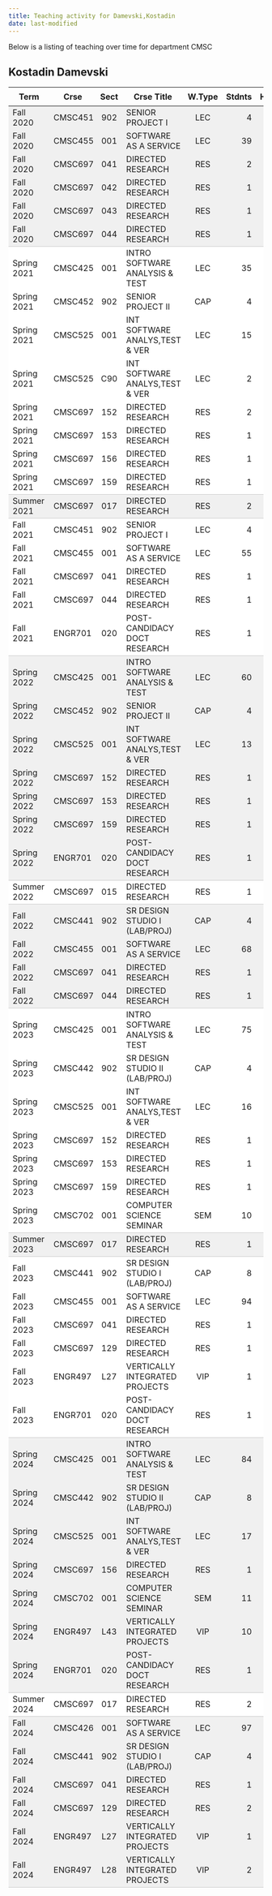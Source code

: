 ```yaml
---
title: Teaching activity for Damevski,Kostadin
date: last-modified
---
```


Below is a listing of teaching over time for department CMSC


## Kostadin Damevski

<style type="text/css">
#T_cf8c8 table {
  width: 100%;
  border-collapse: collapse;
}
#T_cf8c8 th {
  text-align: center;
  padding: 8px;
}
#T_cf8c8 td:nth-child(1) {
  padding-right: 10px;
  text-align: left;
}
#T_cf8c8 td:nth-child(2) {
  padding-right: 5px;
  text-align: left;
}
#T_cf8c8  td:nth-child(4) {
  padding-right: 5px;
  text-align: left;
}
#T_cf8c8 td:nth-child(3) {
  text-align: center;
}
#T_cf8c8  td:nth-child(5) {
  text-align: center;
}
#T_cf8c8 td:nth-child(6) {
  text-align: right;
}
#T_cf8c8  td:nth-child(7) {
  text-align: right;
}
#T_cf8c8_row0_col0, #T_cf8c8_row0_col1, #T_cf8c8_row0_col2, #T_cf8c8_row0_col3, #T_cf8c8_row0_col4, #T_cf8c8_row0_col5, #T_cf8c8_row0_col6, #T_cf8c8_row1_col0, #T_cf8c8_row1_col1, #T_cf8c8_row1_col2, #T_cf8c8_row1_col3, #T_cf8c8_row1_col4, #T_cf8c8_row1_col5, #T_cf8c8_row1_col6, #T_cf8c8_row2_col0, #T_cf8c8_row2_col1, #T_cf8c8_row2_col2, #T_cf8c8_row2_col3, #T_cf8c8_row2_col4, #T_cf8c8_row2_col5, #T_cf8c8_row2_col6, #T_cf8c8_row3_col0, #T_cf8c8_row3_col1, #T_cf8c8_row3_col2, #T_cf8c8_row3_col3, #T_cf8c8_row3_col4, #T_cf8c8_row3_col5, #T_cf8c8_row3_col6, #T_cf8c8_row4_col0, #T_cf8c8_row4_col1, #T_cf8c8_row4_col2, #T_cf8c8_row4_col3, #T_cf8c8_row4_col4, #T_cf8c8_row4_col5, #T_cf8c8_row4_col6, #T_cf8c8_row20_col0, #T_cf8c8_row20_col1, #T_cf8c8_row20_col2, #T_cf8c8_row20_col3, #T_cf8c8_row20_col4, #T_cf8c8_row20_col5, #T_cf8c8_row20_col6, #T_cf8c8_row21_col0, #T_cf8c8_row21_col1, #T_cf8c8_row21_col2, #T_cf8c8_row21_col3, #T_cf8c8_row21_col4, #T_cf8c8_row21_col5, #T_cf8c8_row21_col6, #T_cf8c8_row22_col0, #T_cf8c8_row22_col1, #T_cf8c8_row22_col2, #T_cf8c8_row22_col3, #T_cf8c8_row22_col4, #T_cf8c8_row22_col5, #T_cf8c8_row22_col6, #T_cf8c8_row23_col0, #T_cf8c8_row23_col1, #T_cf8c8_row23_col2, #T_cf8c8_row23_col3, #T_cf8c8_row23_col4, #T_cf8c8_row23_col5, #T_cf8c8_row23_col6, #T_cf8c8_row24_col0, #T_cf8c8_row24_col1, #T_cf8c8_row24_col2, #T_cf8c8_row24_col3, #T_cf8c8_row24_col4, #T_cf8c8_row24_col5, #T_cf8c8_row24_col6, #T_cf8c8_row25_col0, #T_cf8c8_row25_col1, #T_cf8c8_row25_col2, #T_cf8c8_row25_col3, #T_cf8c8_row25_col4, #T_cf8c8_row25_col5, #T_cf8c8_row25_col6, #T_cf8c8_row28_col0, #T_cf8c8_row28_col1, #T_cf8c8_row28_col2, #T_cf8c8_row28_col3, #T_cf8c8_row28_col4, #T_cf8c8_row28_col5, #T_cf8c8_row28_col6, #T_cf8c8_row29_col0, #T_cf8c8_row29_col1, #T_cf8c8_row29_col2, #T_cf8c8_row29_col3, #T_cf8c8_row29_col4, #T_cf8c8_row29_col5, #T_cf8c8_row29_col6, #T_cf8c8_row30_col0, #T_cf8c8_row30_col1, #T_cf8c8_row30_col2, #T_cf8c8_row30_col3, #T_cf8c8_row30_col4, #T_cf8c8_row30_col5, #T_cf8c8_row30_col6, #T_cf8c8_row46_col0, #T_cf8c8_row46_col1, #T_cf8c8_row46_col2, #T_cf8c8_row46_col3, #T_cf8c8_row46_col4, #T_cf8c8_row46_col5, #T_cf8c8_row46_col6, #T_cf8c8_row47_col0, #T_cf8c8_row47_col1, #T_cf8c8_row47_col2, #T_cf8c8_row47_col3, #T_cf8c8_row47_col4, #T_cf8c8_row47_col5, #T_cf8c8_row47_col6, #T_cf8c8_row48_col0, #T_cf8c8_row48_col1, #T_cf8c8_row48_col2, #T_cf8c8_row48_col3, #T_cf8c8_row48_col4, #T_cf8c8_row48_col5, #T_cf8c8_row48_col6, #T_cf8c8_row49_col0, #T_cf8c8_row49_col1, #T_cf8c8_row49_col2, #T_cf8c8_row49_col3, #T_cf8c8_row49_col4, #T_cf8c8_row49_col5, #T_cf8c8_row49_col6, #T_cf8c8_row50_col0, #T_cf8c8_row50_col1, #T_cf8c8_row50_col2, #T_cf8c8_row50_col3, #T_cf8c8_row50_col4, #T_cf8c8_row50_col5, #T_cf8c8_row50_col6, #T_cf8c8_row51_col0, #T_cf8c8_row51_col1, #T_cf8c8_row51_col2, #T_cf8c8_row51_col3, #T_cf8c8_row51_col4, #T_cf8c8_row51_col5, #T_cf8c8_row51_col6, #T_cf8c8_row54_col0, #T_cf8c8_row54_col1, #T_cf8c8_row54_col2, #T_cf8c8_row54_col3, #T_cf8c8_row54_col4, #T_cf8c8_row54_col5, #T_cf8c8_row54_col6, #T_cf8c8_row55_col0, #T_cf8c8_row55_col1, #T_cf8c8_row55_col2, #T_cf8c8_row55_col3, #T_cf8c8_row55_col4, #T_cf8c8_row55_col5, #T_cf8c8_row55_col6, #T_cf8c8_row56_col0, #T_cf8c8_row56_col1, #T_cf8c8_row56_col2, #T_cf8c8_row56_col3, #T_cf8c8_row56_col4, #T_cf8c8_row56_col5, #T_cf8c8_row56_col6, #T_cf8c8_row57_col0, #T_cf8c8_row57_col1, #T_cf8c8_row57_col2, #T_cf8c8_row57_col3, #T_cf8c8_row57_col4, #T_cf8c8_row57_col5, #T_cf8c8_row57_col6, #T_cf8c8_row58_col0, #T_cf8c8_row58_col1, #T_cf8c8_row58_col2, #T_cf8c8_row58_col3, #T_cf8c8_row58_col4, #T_cf8c8_row58_col5, #T_cf8c8_row58_col6 {
  background-color: #f0f0f0;
  border-bottom: none;
}
#T_cf8c8_row5_col0, #T_cf8c8_row5_col1, #T_cf8c8_row5_col2, #T_cf8c8_row5_col3, #T_cf8c8_row5_col4, #T_cf8c8_row5_col5, #T_cf8c8_row5_col6, #T_cf8c8_row14_col0, #T_cf8c8_row14_col1, #T_cf8c8_row14_col2, #T_cf8c8_row14_col3, #T_cf8c8_row14_col4, #T_cf8c8_row14_col5, #T_cf8c8_row14_col6, #T_cf8c8_row26_col0, #T_cf8c8_row26_col1, #T_cf8c8_row26_col2, #T_cf8c8_row26_col3, #T_cf8c8_row26_col4, #T_cf8c8_row26_col5, #T_cf8c8_row26_col6, #T_cf8c8_row31_col0, #T_cf8c8_row31_col1, #T_cf8c8_row31_col2, #T_cf8c8_row31_col3, #T_cf8c8_row31_col4, #T_cf8c8_row31_col5, #T_cf8c8_row31_col6, #T_cf8c8_row39_col0, #T_cf8c8_row39_col1, #T_cf8c8_row39_col2, #T_cf8c8_row39_col3, #T_cf8c8_row39_col4, #T_cf8c8_row39_col5, #T_cf8c8_row39_col6, #T_cf8c8_row52_col0, #T_cf8c8_row52_col1, #T_cf8c8_row52_col2, #T_cf8c8_row52_col3, #T_cf8c8_row52_col4, #T_cf8c8_row52_col5, #T_cf8c8_row52_col6, #T_cf8c8_row59_col0, #T_cf8c8_row59_col1, #T_cf8c8_row59_col2, #T_cf8c8_row59_col3, #T_cf8c8_row59_col4, #T_cf8c8_row59_col5, #T_cf8c8_row59_col6 {
  background-color: #f0f0f0;
  border-bottom: 1px solid #ccc;
}
#T_cf8c8_row6_col0, #T_cf8c8_row6_col1, #T_cf8c8_row6_col2, #T_cf8c8_row6_col3, #T_cf8c8_row6_col4, #T_cf8c8_row6_col5, #T_cf8c8_row6_col6, #T_cf8c8_row7_col0, #T_cf8c8_row7_col1, #T_cf8c8_row7_col2, #T_cf8c8_row7_col3, #T_cf8c8_row7_col4, #T_cf8c8_row7_col5, #T_cf8c8_row7_col6, #T_cf8c8_row8_col0, #T_cf8c8_row8_col1, #T_cf8c8_row8_col2, #T_cf8c8_row8_col3, #T_cf8c8_row8_col4, #T_cf8c8_row8_col5, #T_cf8c8_row8_col6, #T_cf8c8_row9_col0, #T_cf8c8_row9_col1, #T_cf8c8_row9_col2, #T_cf8c8_row9_col3, #T_cf8c8_row9_col4, #T_cf8c8_row9_col5, #T_cf8c8_row9_col6, #T_cf8c8_row10_col0, #T_cf8c8_row10_col1, #T_cf8c8_row10_col2, #T_cf8c8_row10_col3, #T_cf8c8_row10_col4, #T_cf8c8_row10_col5, #T_cf8c8_row10_col6, #T_cf8c8_row11_col0, #T_cf8c8_row11_col1, #T_cf8c8_row11_col2, #T_cf8c8_row11_col3, #T_cf8c8_row11_col4, #T_cf8c8_row11_col5, #T_cf8c8_row11_col6, #T_cf8c8_row12_col0, #T_cf8c8_row12_col1, #T_cf8c8_row12_col2, #T_cf8c8_row12_col3, #T_cf8c8_row12_col4, #T_cf8c8_row12_col5, #T_cf8c8_row12_col6, #T_cf8c8_row15_col0, #T_cf8c8_row15_col1, #T_cf8c8_row15_col2, #T_cf8c8_row15_col3, #T_cf8c8_row15_col4, #T_cf8c8_row15_col5, #T_cf8c8_row15_col6, #T_cf8c8_row16_col0, #T_cf8c8_row16_col1, #T_cf8c8_row16_col2, #T_cf8c8_row16_col3, #T_cf8c8_row16_col4, #T_cf8c8_row16_col5, #T_cf8c8_row16_col6, #T_cf8c8_row17_col0, #T_cf8c8_row17_col1, #T_cf8c8_row17_col2, #T_cf8c8_row17_col3, #T_cf8c8_row17_col4, #T_cf8c8_row17_col5, #T_cf8c8_row17_col6, #T_cf8c8_row18_col0, #T_cf8c8_row18_col1, #T_cf8c8_row18_col2, #T_cf8c8_row18_col3, #T_cf8c8_row18_col4, #T_cf8c8_row18_col5, #T_cf8c8_row18_col6, #T_cf8c8_row32_col0, #T_cf8c8_row32_col1, #T_cf8c8_row32_col2, #T_cf8c8_row32_col3, #T_cf8c8_row32_col4, #T_cf8c8_row32_col5, #T_cf8c8_row32_col6, #T_cf8c8_row33_col0, #T_cf8c8_row33_col1, #T_cf8c8_row33_col2, #T_cf8c8_row33_col3, #T_cf8c8_row33_col4, #T_cf8c8_row33_col5, #T_cf8c8_row33_col6, #T_cf8c8_row34_col0, #T_cf8c8_row34_col1, #T_cf8c8_row34_col2, #T_cf8c8_row34_col3, #T_cf8c8_row34_col4, #T_cf8c8_row34_col5, #T_cf8c8_row34_col6, #T_cf8c8_row35_col0, #T_cf8c8_row35_col1, #T_cf8c8_row35_col2, #T_cf8c8_row35_col3, #T_cf8c8_row35_col4, #T_cf8c8_row35_col5, #T_cf8c8_row35_col6, #T_cf8c8_row36_col0, #T_cf8c8_row36_col1, #T_cf8c8_row36_col2, #T_cf8c8_row36_col3, #T_cf8c8_row36_col4, #T_cf8c8_row36_col5, #T_cf8c8_row36_col6, #T_cf8c8_row37_col0, #T_cf8c8_row37_col1, #T_cf8c8_row37_col2, #T_cf8c8_row37_col3, #T_cf8c8_row37_col4, #T_cf8c8_row37_col5, #T_cf8c8_row37_col6, #T_cf8c8_row40_col0, #T_cf8c8_row40_col1, #T_cf8c8_row40_col2, #T_cf8c8_row40_col3, #T_cf8c8_row40_col4, #T_cf8c8_row40_col5, #T_cf8c8_row40_col6, #T_cf8c8_row41_col0, #T_cf8c8_row41_col1, #T_cf8c8_row41_col2, #T_cf8c8_row41_col3, #T_cf8c8_row41_col4, #T_cf8c8_row41_col5, #T_cf8c8_row41_col6, #T_cf8c8_row42_col0, #T_cf8c8_row42_col1, #T_cf8c8_row42_col2, #T_cf8c8_row42_col3, #T_cf8c8_row42_col4, #T_cf8c8_row42_col5, #T_cf8c8_row42_col6, #T_cf8c8_row43_col0, #T_cf8c8_row43_col1, #T_cf8c8_row43_col2, #T_cf8c8_row43_col3, #T_cf8c8_row43_col4, #T_cf8c8_row43_col5, #T_cf8c8_row43_col6, #T_cf8c8_row44_col0, #T_cf8c8_row44_col1, #T_cf8c8_row44_col2, #T_cf8c8_row44_col3, #T_cf8c8_row44_col4, #T_cf8c8_row44_col5, #T_cf8c8_row44_col6 {
  background-color: #ffffff;
  border-bottom: none;
}
#T_cf8c8_row13_col0, #T_cf8c8_row13_col1, #T_cf8c8_row13_col2, #T_cf8c8_row13_col3, #T_cf8c8_row13_col4, #T_cf8c8_row13_col5, #T_cf8c8_row13_col6, #T_cf8c8_row19_col0, #T_cf8c8_row19_col1, #T_cf8c8_row19_col2, #T_cf8c8_row19_col3, #T_cf8c8_row19_col4, #T_cf8c8_row19_col5, #T_cf8c8_row19_col6, #T_cf8c8_row27_col0, #T_cf8c8_row27_col1, #T_cf8c8_row27_col2, #T_cf8c8_row27_col3, #T_cf8c8_row27_col4, #T_cf8c8_row27_col5, #T_cf8c8_row27_col6, #T_cf8c8_row38_col0, #T_cf8c8_row38_col1, #T_cf8c8_row38_col2, #T_cf8c8_row38_col3, #T_cf8c8_row38_col4, #T_cf8c8_row38_col5, #T_cf8c8_row38_col6, #T_cf8c8_row45_col0, #T_cf8c8_row45_col1, #T_cf8c8_row45_col2, #T_cf8c8_row45_col3, #T_cf8c8_row45_col4, #T_cf8c8_row45_col5, #T_cf8c8_row45_col6, #T_cf8c8_row53_col0, #T_cf8c8_row53_col1, #T_cf8c8_row53_col2, #T_cf8c8_row53_col3, #T_cf8c8_row53_col4, #T_cf8c8_row53_col5, #T_cf8c8_row53_col6 {
  background-color: #ffffff;
  border-bottom: 1px solid #ccc;
}
</style>
<table id="T_cf8c8">
  <thead>
    <tr>
      <th id="T_cf8c8_level0_col0" class="col_heading level0 col0" >Term</th>
      <th id="T_cf8c8_level0_col1" class="col_heading level0 col1" >Crse</th>
      <th id="T_cf8c8_level0_col2" class="col_heading level0 col2" >Sect</th>
      <th id="T_cf8c8_level0_col3" class="col_heading level0 col3" >Crse Title</th>
      <th id="T_cf8c8_level0_col4" class="col_heading level0 col4" >W.Type</th>
      <th id="T_cf8c8_level0_col5" class="col_heading level0 col5" >Stdnts</th>
      <th id="T_cf8c8_level0_col6" class="col_heading level0 col6" >Hours</th>
    </tr>
  </thead>
  <tbody>
    <tr>
      <td id="T_cf8c8_row0_col0" class="data row0 col0" >Fall 2020</td>
      <td id="T_cf8c8_row0_col1" class="data row0 col1" >CMSC451</td>
      <td id="T_cf8c8_row0_col2" class="data row0 col2" >902</td>
      <td id="T_cf8c8_row0_col3" class="data row0 col3" >SENIOR PROJECT I</td>
      <td id="T_cf8c8_row0_col4" class="data row0 col4" >LEC</td>
      <td id="T_cf8c8_row0_col5" class="data row0 col5" >4</td>
      <td id="T_cf8c8_row0_col6" class="data row0 col6" >12</td>
    </tr>
    <tr>
      <td id="T_cf8c8_row1_col0" class="data row1 col0" >Fall 2020</td>
      <td id="T_cf8c8_row1_col1" class="data row1 col1" >CMSC455</td>
      <td id="T_cf8c8_row1_col2" class="data row1 col2" >001</td>
      <td id="T_cf8c8_row1_col3" class="data row1 col3" >SOFTWARE AS A SERVICE</td>
      <td id="T_cf8c8_row1_col4" class="data row1 col4" >LEC</td>
      <td id="T_cf8c8_row1_col5" class="data row1 col5" >39</td>
      <td id="T_cf8c8_row1_col6" class="data row1 col6" >117</td>
    </tr>
    <tr>
      <td id="T_cf8c8_row2_col0" class="data row2 col0" >Fall 2020</td>
      <td id="T_cf8c8_row2_col1" class="data row2 col1" >CMSC697</td>
      <td id="T_cf8c8_row2_col2" class="data row2 col2" >041</td>
      <td id="T_cf8c8_row2_col3" class="data row2 col3" >DIRECTED RESEARCH</td>
      <td id="T_cf8c8_row2_col4" class="data row2 col4" >RES</td>
      <td id="T_cf8c8_row2_col5" class="data row2 col5" >2</td>
      <td id="T_cf8c8_row2_col6" class="data row2 col6" >4</td>
    </tr>
    <tr>
      <td id="T_cf8c8_row3_col0" class="data row3 col0" >Fall 2020</td>
      <td id="T_cf8c8_row3_col1" class="data row3 col1" >CMSC697</td>
      <td id="T_cf8c8_row3_col2" class="data row3 col2" >042</td>
      <td id="T_cf8c8_row3_col3" class="data row3 col3" >DIRECTED RESEARCH</td>
      <td id="T_cf8c8_row3_col4" class="data row3 col4" >RES</td>
      <td id="T_cf8c8_row3_col5" class="data row3 col5" >1</td>
      <td id="T_cf8c8_row3_col6" class="data row3 col6" >3</td>
    </tr>
    <tr>
      <td id="T_cf8c8_row4_col0" class="data row4 col0" >Fall 2020</td>
      <td id="T_cf8c8_row4_col1" class="data row4 col1" >CMSC697</td>
      <td id="T_cf8c8_row4_col2" class="data row4 col2" >043</td>
      <td id="T_cf8c8_row4_col3" class="data row4 col3" >DIRECTED RESEARCH</td>
      <td id="T_cf8c8_row4_col4" class="data row4 col4" >RES</td>
      <td id="T_cf8c8_row4_col5" class="data row4 col5" >1</td>
      <td id="T_cf8c8_row4_col6" class="data row4 col6" >6</td>
    </tr>
    <tr>
      <td id="T_cf8c8_row5_col0" class="data row5 col0" >Fall 2020</td>
      <td id="T_cf8c8_row5_col1" class="data row5 col1" >CMSC697</td>
      <td id="T_cf8c8_row5_col2" class="data row5 col2" >044</td>
      <td id="T_cf8c8_row5_col3" class="data row5 col3" >DIRECTED RESEARCH</td>
      <td id="T_cf8c8_row5_col4" class="data row5 col4" >RES</td>
      <td id="T_cf8c8_row5_col5" class="data row5 col5" >1</td>
      <td id="T_cf8c8_row5_col6" class="data row5 col6" >9</td>
    </tr>
    <tr>
      <td id="T_cf8c8_row6_col0" class="data row6 col0" >Spring 2021</td>
      <td id="T_cf8c8_row6_col1" class="data row6 col1" >CMSC425</td>
      <td id="T_cf8c8_row6_col2" class="data row6 col2" >001</td>
      <td id="T_cf8c8_row6_col3" class="data row6 col3" >INTRO SOFTWARE ANALYSIS & TEST</td>
      <td id="T_cf8c8_row6_col4" class="data row6 col4" >LEC</td>
      <td id="T_cf8c8_row6_col5" class="data row6 col5" >35</td>
      <td id="T_cf8c8_row6_col6" class="data row6 col6" >105</td>
    </tr>
    <tr>
      <td id="T_cf8c8_row7_col0" class="data row7 col0" >Spring 2021</td>
      <td id="T_cf8c8_row7_col1" class="data row7 col1" >CMSC452</td>
      <td id="T_cf8c8_row7_col2" class="data row7 col2" >902</td>
      <td id="T_cf8c8_row7_col3" class="data row7 col3" >SENIOR PROJECT II</td>
      <td id="T_cf8c8_row7_col4" class="data row7 col4" >CAP</td>
      <td id="T_cf8c8_row7_col5" class="data row7 col5" >4</td>
      <td id="T_cf8c8_row7_col6" class="data row7 col6" >12</td>
    </tr>
    <tr>
      <td id="T_cf8c8_row8_col0" class="data row8 col0" >Spring 2021</td>
      <td id="T_cf8c8_row8_col1" class="data row8 col1" >CMSC525</td>
      <td id="T_cf8c8_row8_col2" class="data row8 col2" >001</td>
      <td id="T_cf8c8_row8_col3" class="data row8 col3" >INT SOFTWARE ANALYS,TEST & VER</td>
      <td id="T_cf8c8_row8_col4" class="data row8 col4" >LEC</td>
      <td id="T_cf8c8_row8_col5" class="data row8 col5" >15</td>
      <td id="T_cf8c8_row8_col6" class="data row8 col6" >45</td>
    </tr>
    <tr>
      <td id="T_cf8c8_row9_col0" class="data row9 col0" >Spring 2021</td>
      <td id="T_cf8c8_row9_col1" class="data row9 col1" >CMSC525</td>
      <td id="T_cf8c8_row9_col2" class="data row9 col2" >C90</td>
      <td id="T_cf8c8_row9_col3" class="data row9 col3" >INT SOFTWARE ANALYS,TEST & VER</td>
      <td id="T_cf8c8_row9_col4" class="data row9 col4" >LEC</td>
      <td id="T_cf8c8_row9_col5" class="data row9 col5" >2</td>
      <td id="T_cf8c8_row9_col6" class="data row9 col6" >6</td>
    </tr>
    <tr>
      <td id="T_cf8c8_row10_col0" class="data row10 col0" >Spring 2021</td>
      <td id="T_cf8c8_row10_col1" class="data row10 col1" >CMSC697</td>
      <td id="T_cf8c8_row10_col2" class="data row10 col2" >152</td>
      <td id="T_cf8c8_row10_col3" class="data row10 col3" >DIRECTED RESEARCH</td>
      <td id="T_cf8c8_row10_col4" class="data row10 col4" >RES</td>
      <td id="T_cf8c8_row10_col5" class="data row10 col5" >2</td>
      <td id="T_cf8c8_row10_col6" class="data row10 col6" >4</td>
    </tr>
    <tr>
      <td id="T_cf8c8_row11_col0" class="data row11 col0" >Spring 2021</td>
      <td id="T_cf8c8_row11_col1" class="data row11 col1" >CMSC697</td>
      <td id="T_cf8c8_row11_col2" class="data row11 col2" >153</td>
      <td id="T_cf8c8_row11_col3" class="data row11 col3" >DIRECTED RESEARCH</td>
      <td id="T_cf8c8_row11_col4" class="data row11 col4" >RES</td>
      <td id="T_cf8c8_row11_col5" class="data row11 col5" >1</td>
      <td id="T_cf8c8_row11_col6" class="data row11 col6" >3</td>
    </tr>
    <tr>
      <td id="T_cf8c8_row12_col0" class="data row12 col0" >Spring 2021</td>
      <td id="T_cf8c8_row12_col1" class="data row12 col1" >CMSC697</td>
      <td id="T_cf8c8_row12_col2" class="data row12 col2" >156</td>
      <td id="T_cf8c8_row12_col3" class="data row12 col3" >DIRECTED RESEARCH</td>
      <td id="T_cf8c8_row12_col4" class="data row12 col4" >RES</td>
      <td id="T_cf8c8_row12_col5" class="data row12 col5" >1</td>
      <td id="T_cf8c8_row12_col6" class="data row12 col6" >6</td>
    </tr>
    <tr>
      <td id="T_cf8c8_row13_col0" class="data row13 col0" >Spring 2021</td>
      <td id="T_cf8c8_row13_col1" class="data row13 col1" >CMSC697</td>
      <td id="T_cf8c8_row13_col2" class="data row13 col2" >159</td>
      <td id="T_cf8c8_row13_col3" class="data row13 col3" >DIRECTED RESEARCH</td>
      <td id="T_cf8c8_row13_col4" class="data row13 col4" >RES</td>
      <td id="T_cf8c8_row13_col5" class="data row13 col5" >1</td>
      <td id="T_cf8c8_row13_col6" class="data row13 col6" >9</td>
    </tr>
    <tr>
      <td id="T_cf8c8_row14_col0" class="data row14 col0" >Summer 2021</td>
      <td id="T_cf8c8_row14_col1" class="data row14 col1" >CMSC697</td>
      <td id="T_cf8c8_row14_col2" class="data row14 col2" >017</td>
      <td id="T_cf8c8_row14_col3" class="data row14 col3" >DIRECTED RESEARCH</td>
      <td id="T_cf8c8_row14_col4" class="data row14 col4" >RES</td>
      <td id="T_cf8c8_row14_col5" class="data row14 col5" >2</td>
      <td id="T_cf8c8_row14_col6" class="data row14 col6" >6</td>
    </tr>
    <tr>
      <td id="T_cf8c8_row15_col0" class="data row15 col0" >Fall 2021</td>
      <td id="T_cf8c8_row15_col1" class="data row15 col1" >CMSC451</td>
      <td id="T_cf8c8_row15_col2" class="data row15 col2" >902</td>
      <td id="T_cf8c8_row15_col3" class="data row15 col3" >SENIOR PROJECT I</td>
      <td id="T_cf8c8_row15_col4" class="data row15 col4" >LEC</td>
      <td id="T_cf8c8_row15_col5" class="data row15 col5" >4</td>
      <td id="T_cf8c8_row15_col6" class="data row15 col6" >12</td>
    </tr>
    <tr>
      <td id="T_cf8c8_row16_col0" class="data row16 col0" >Fall 2021</td>
      <td id="T_cf8c8_row16_col1" class="data row16 col1" >CMSC455</td>
      <td id="T_cf8c8_row16_col2" class="data row16 col2" >001</td>
      <td id="T_cf8c8_row16_col3" class="data row16 col3" >SOFTWARE AS A SERVICE</td>
      <td id="T_cf8c8_row16_col4" class="data row16 col4" >LEC</td>
      <td id="T_cf8c8_row16_col5" class="data row16 col5" >55</td>
      <td id="T_cf8c8_row16_col6" class="data row16 col6" >165</td>
    </tr>
    <tr>
      <td id="T_cf8c8_row17_col0" class="data row17 col0" >Fall 2021</td>
      <td id="T_cf8c8_row17_col1" class="data row17 col1" >CMSC697</td>
      <td id="T_cf8c8_row17_col2" class="data row17 col2" >041</td>
      <td id="T_cf8c8_row17_col3" class="data row17 col3" >DIRECTED RESEARCH</td>
      <td id="T_cf8c8_row17_col4" class="data row17 col4" >RES</td>
      <td id="T_cf8c8_row17_col5" class="data row17 col5" >1</td>
      <td id="T_cf8c8_row17_col6" class="data row17 col6" >2</td>
    </tr>
    <tr>
      <td id="T_cf8c8_row18_col0" class="data row18 col0" >Fall 2021</td>
      <td id="T_cf8c8_row18_col1" class="data row18 col1" >CMSC697</td>
      <td id="T_cf8c8_row18_col2" class="data row18 col2" >044</td>
      <td id="T_cf8c8_row18_col3" class="data row18 col3" >DIRECTED RESEARCH</td>
      <td id="T_cf8c8_row18_col4" class="data row18 col4" >RES</td>
      <td id="T_cf8c8_row18_col5" class="data row18 col5" >1</td>
      <td id="T_cf8c8_row18_col6" class="data row18 col6" >9</td>
    </tr>
    <tr>
      <td id="T_cf8c8_row19_col0" class="data row19 col0" >Fall 2021</td>
      <td id="T_cf8c8_row19_col1" class="data row19 col1" >ENGR701</td>
      <td id="T_cf8c8_row19_col2" class="data row19 col2" >020</td>
      <td id="T_cf8c8_row19_col3" class="data row19 col3" >POST-CANDIDACY DOCT RESEARCH</td>
      <td id="T_cf8c8_row19_col4" class="data row19 col4" >RES</td>
      <td id="T_cf8c8_row19_col5" class="data row19 col5" >1</td>
      <td id="T_cf8c8_row19_col6" class="data row19 col6" >9</td>
    </tr>
    <tr>
      <td id="T_cf8c8_row20_col0" class="data row20 col0" >Spring 2022</td>
      <td id="T_cf8c8_row20_col1" class="data row20 col1" >CMSC425</td>
      <td id="T_cf8c8_row20_col2" class="data row20 col2" >001</td>
      <td id="T_cf8c8_row20_col3" class="data row20 col3" >INTRO SOFTWARE ANALYSIS & TEST</td>
      <td id="T_cf8c8_row20_col4" class="data row20 col4" >LEC</td>
      <td id="T_cf8c8_row20_col5" class="data row20 col5" >60</td>
      <td id="T_cf8c8_row20_col6" class="data row20 col6" >180</td>
    </tr>
    <tr>
      <td id="T_cf8c8_row21_col0" class="data row21 col0" >Spring 2022</td>
      <td id="T_cf8c8_row21_col1" class="data row21 col1" >CMSC452</td>
      <td id="T_cf8c8_row21_col2" class="data row21 col2" >902</td>
      <td id="T_cf8c8_row21_col3" class="data row21 col3" >SENIOR PROJECT II</td>
      <td id="T_cf8c8_row21_col4" class="data row21 col4" >CAP</td>
      <td id="T_cf8c8_row21_col5" class="data row21 col5" >4</td>
      <td id="T_cf8c8_row21_col6" class="data row21 col6" >12</td>
    </tr>
    <tr>
      <td id="T_cf8c8_row22_col0" class="data row22 col0" >Spring 2022</td>
      <td id="T_cf8c8_row22_col1" class="data row22 col1" >CMSC525</td>
      <td id="T_cf8c8_row22_col2" class="data row22 col2" >001</td>
      <td id="T_cf8c8_row22_col3" class="data row22 col3" >INT SOFTWARE ANALYS,TEST & VER</td>
      <td id="T_cf8c8_row22_col4" class="data row22 col4" >LEC</td>
      <td id="T_cf8c8_row22_col5" class="data row22 col5" >13</td>
      <td id="T_cf8c8_row22_col6" class="data row22 col6" >39</td>
    </tr>
    <tr>
      <td id="T_cf8c8_row23_col0" class="data row23 col0" >Spring 2022</td>
      <td id="T_cf8c8_row23_col1" class="data row23 col1" >CMSC697</td>
      <td id="T_cf8c8_row23_col2" class="data row23 col2" >152</td>
      <td id="T_cf8c8_row23_col3" class="data row23 col3" >DIRECTED RESEARCH</td>
      <td id="T_cf8c8_row23_col4" class="data row23 col4" >RES</td>
      <td id="T_cf8c8_row23_col5" class="data row23 col5" >1</td>
      <td id="T_cf8c8_row23_col6" class="data row23 col6" >2</td>
    </tr>
    <tr>
      <td id="T_cf8c8_row24_col0" class="data row24 col0" >Spring 2022</td>
      <td id="T_cf8c8_row24_col1" class="data row24 col1" >CMSC697</td>
      <td id="T_cf8c8_row24_col2" class="data row24 col2" >153</td>
      <td id="T_cf8c8_row24_col3" class="data row24 col3" >DIRECTED RESEARCH</td>
      <td id="T_cf8c8_row24_col4" class="data row24 col4" >RES</td>
      <td id="T_cf8c8_row24_col5" class="data row24 col5" >1</td>
      <td id="T_cf8c8_row24_col6" class="data row24 col6" >3</td>
    </tr>
    <tr>
      <td id="T_cf8c8_row25_col0" class="data row25 col0" >Spring 2022</td>
      <td id="T_cf8c8_row25_col1" class="data row25 col1" >CMSC697</td>
      <td id="T_cf8c8_row25_col2" class="data row25 col2" >159</td>
      <td id="T_cf8c8_row25_col3" class="data row25 col3" >DIRECTED RESEARCH</td>
      <td id="T_cf8c8_row25_col4" class="data row25 col4" >RES</td>
      <td id="T_cf8c8_row25_col5" class="data row25 col5" >1</td>
      <td id="T_cf8c8_row25_col6" class="data row25 col6" >9</td>
    </tr>
    <tr>
      <td id="T_cf8c8_row26_col0" class="data row26 col0" >Spring 2022</td>
      <td id="T_cf8c8_row26_col1" class="data row26 col1" >ENGR701</td>
      <td id="T_cf8c8_row26_col2" class="data row26 col2" >020</td>
      <td id="T_cf8c8_row26_col3" class="data row26 col3" >POST-CANDIDACY DOCT RESEARCH</td>
      <td id="T_cf8c8_row26_col4" class="data row26 col4" >RES</td>
      <td id="T_cf8c8_row26_col5" class="data row26 col5" >1</td>
      <td id="T_cf8c8_row26_col6" class="data row26 col6" >9</td>
    </tr>
    <tr>
      <td id="T_cf8c8_row27_col0" class="data row27 col0" >Summer 2022</td>
      <td id="T_cf8c8_row27_col1" class="data row27 col1" >CMSC697</td>
      <td id="T_cf8c8_row27_col2" class="data row27 col2" >015</td>
      <td id="T_cf8c8_row27_col3" class="data row27 col3" >DIRECTED RESEARCH</td>
      <td id="T_cf8c8_row27_col4" class="data row27 col4" >RES</td>
      <td id="T_cf8c8_row27_col5" class="data row27 col5" >1</td>
      <td id="T_cf8c8_row27_col6" class="data row27 col6" >1</td>
    </tr>
    <tr>
      <td id="T_cf8c8_row28_col0" class="data row28 col0" >Fall 2022</td>
      <td id="T_cf8c8_row28_col1" class="data row28 col1" >CMSC441</td>
      <td id="T_cf8c8_row28_col2" class="data row28 col2" >902</td>
      <td id="T_cf8c8_row28_col3" class="data row28 col3" >SR DESIGN STUDIO I (LAB/PROJ)</td>
      <td id="T_cf8c8_row28_col4" class="data row28 col4" >CAP</td>
      <td id="T_cf8c8_row28_col5" class="data row28 col5" >4</td>
      <td id="T_cf8c8_row28_col6" class="data row28 col6" >8</td>
    </tr>
    <tr>
      <td id="T_cf8c8_row29_col0" class="data row29 col0" >Fall 2022</td>
      <td id="T_cf8c8_row29_col1" class="data row29 col1" >CMSC455</td>
      <td id="T_cf8c8_row29_col2" class="data row29 col2" >001</td>
      <td id="T_cf8c8_row29_col3" class="data row29 col3" >SOFTWARE AS A SERVICE</td>
      <td id="T_cf8c8_row29_col4" class="data row29 col4" >LEC</td>
      <td id="T_cf8c8_row29_col5" class="data row29 col5" >68</td>
      <td id="T_cf8c8_row29_col6" class="data row29 col6" >204</td>
    </tr>
    <tr>
      <td id="T_cf8c8_row30_col0" class="data row30 col0" >Fall 2022</td>
      <td id="T_cf8c8_row30_col1" class="data row30 col1" >CMSC697</td>
      <td id="T_cf8c8_row30_col2" class="data row30 col2" >041</td>
      <td id="T_cf8c8_row30_col3" class="data row30 col3" >DIRECTED RESEARCH</td>
      <td id="T_cf8c8_row30_col4" class="data row30 col4" >RES</td>
      <td id="T_cf8c8_row30_col5" class="data row30 col5" >1</td>
      <td id="T_cf8c8_row30_col6" class="data row30 col6" >2</td>
    </tr>
    <tr>
      <td id="T_cf8c8_row31_col0" class="data row31 col0" >Fall 2022</td>
      <td id="T_cf8c8_row31_col1" class="data row31 col1" >CMSC697</td>
      <td id="T_cf8c8_row31_col2" class="data row31 col2" >044</td>
      <td id="T_cf8c8_row31_col3" class="data row31 col3" >DIRECTED RESEARCH</td>
      <td id="T_cf8c8_row31_col4" class="data row31 col4" >RES</td>
      <td id="T_cf8c8_row31_col5" class="data row31 col5" >1</td>
      <td id="T_cf8c8_row31_col6" class="data row31 col6" >9</td>
    </tr>
    <tr>
      <td id="T_cf8c8_row32_col0" class="data row32 col0" >Spring 2023</td>
      <td id="T_cf8c8_row32_col1" class="data row32 col1" >CMSC425</td>
      <td id="T_cf8c8_row32_col2" class="data row32 col2" >001</td>
      <td id="T_cf8c8_row32_col3" class="data row32 col3" >INTRO SOFTWARE ANALYSIS & TEST</td>
      <td id="T_cf8c8_row32_col4" class="data row32 col4" >LEC</td>
      <td id="T_cf8c8_row32_col5" class="data row32 col5" >75</td>
      <td id="T_cf8c8_row32_col6" class="data row32 col6" >225</td>
    </tr>
    <tr>
      <td id="T_cf8c8_row33_col0" class="data row33 col0" >Spring 2023</td>
      <td id="T_cf8c8_row33_col1" class="data row33 col1" >CMSC442</td>
      <td id="T_cf8c8_row33_col2" class="data row33 col2" >902</td>
      <td id="T_cf8c8_row33_col3" class="data row33 col3" >SR DESIGN STUDIO II (LAB/PROJ)</td>
      <td id="T_cf8c8_row33_col4" class="data row33 col4" >CAP</td>
      <td id="T_cf8c8_row33_col5" class="data row33 col5" >4</td>
      <td id="T_cf8c8_row33_col6" class="data row33 col6" >8</td>
    </tr>
    <tr>
      <td id="T_cf8c8_row34_col0" class="data row34 col0" >Spring 2023</td>
      <td id="T_cf8c8_row34_col1" class="data row34 col1" >CMSC525</td>
      <td id="T_cf8c8_row34_col2" class="data row34 col2" >001</td>
      <td id="T_cf8c8_row34_col3" class="data row34 col3" >INT SOFTWARE ANALYS,TEST & VER</td>
      <td id="T_cf8c8_row34_col4" class="data row34 col4" >LEC</td>
      <td id="T_cf8c8_row34_col5" class="data row34 col5" >16</td>
      <td id="T_cf8c8_row34_col6" class="data row34 col6" >48</td>
    </tr>
    <tr>
      <td id="T_cf8c8_row35_col0" class="data row35 col0" >Spring 2023</td>
      <td id="T_cf8c8_row35_col1" class="data row35 col1" >CMSC697</td>
      <td id="T_cf8c8_row35_col2" class="data row35 col2" >152</td>
      <td id="T_cf8c8_row35_col3" class="data row35 col3" >DIRECTED RESEARCH</td>
      <td id="T_cf8c8_row35_col4" class="data row35 col4" >RES</td>
      <td id="T_cf8c8_row35_col5" class="data row35 col5" >1</td>
      <td id="T_cf8c8_row35_col6" class="data row35 col6" >2</td>
    </tr>
    <tr>
      <td id="T_cf8c8_row36_col0" class="data row36 col0" >Spring 2023</td>
      <td id="T_cf8c8_row36_col1" class="data row36 col1" >CMSC697</td>
      <td id="T_cf8c8_row36_col2" class="data row36 col2" >153</td>
      <td id="T_cf8c8_row36_col3" class="data row36 col3" >DIRECTED RESEARCH</td>
      <td id="T_cf8c8_row36_col4" class="data row36 col4" >RES</td>
      <td id="T_cf8c8_row36_col5" class="data row36 col5" >1</td>
      <td id="T_cf8c8_row36_col6" class="data row36 col6" >3</td>
    </tr>
    <tr>
      <td id="T_cf8c8_row37_col0" class="data row37 col0" >Spring 2023</td>
      <td id="T_cf8c8_row37_col1" class="data row37 col1" >CMSC697</td>
      <td id="T_cf8c8_row37_col2" class="data row37 col2" >159</td>
      <td id="T_cf8c8_row37_col3" class="data row37 col3" >DIRECTED RESEARCH</td>
      <td id="T_cf8c8_row37_col4" class="data row37 col4" >RES</td>
      <td id="T_cf8c8_row37_col5" class="data row37 col5" >1</td>
      <td id="T_cf8c8_row37_col6" class="data row37 col6" >9</td>
    </tr>
    <tr>
      <td id="T_cf8c8_row38_col0" class="data row38 col0" >Spring 2023</td>
      <td id="T_cf8c8_row38_col1" class="data row38 col1" >CMSC702</td>
      <td id="T_cf8c8_row38_col2" class="data row38 col2" >001</td>
      <td id="T_cf8c8_row38_col3" class="data row38 col3" >COMPUTER SCIENCE SEMINAR</td>
      <td id="T_cf8c8_row38_col4" class="data row38 col4" >SEM</td>
      <td id="T_cf8c8_row38_col5" class="data row38 col5" >10</td>
      <td id="T_cf8c8_row38_col6" class="data row38 col6" >10</td>
    </tr>
    <tr>
      <td id="T_cf8c8_row39_col0" class="data row39 col0" >Summer 2023</td>
      <td id="T_cf8c8_row39_col1" class="data row39 col1" >CMSC697</td>
      <td id="T_cf8c8_row39_col2" class="data row39 col2" >017</td>
      <td id="T_cf8c8_row39_col3" class="data row39 col3" >DIRECTED RESEARCH</td>
      <td id="T_cf8c8_row39_col4" class="data row39 col4" >RES</td>
      <td id="T_cf8c8_row39_col5" class="data row39 col5" >1</td>
      <td id="T_cf8c8_row39_col6" class="data row39 col6" >3</td>
    </tr>
    <tr>
      <td id="T_cf8c8_row40_col0" class="data row40 col0" >Fall 2023</td>
      <td id="T_cf8c8_row40_col1" class="data row40 col1" >CMSC441</td>
      <td id="T_cf8c8_row40_col2" class="data row40 col2" >902</td>
      <td id="T_cf8c8_row40_col3" class="data row40 col3" >SR DESIGN STUDIO I (LAB/PROJ)</td>
      <td id="T_cf8c8_row40_col4" class="data row40 col4" >CAP</td>
      <td id="T_cf8c8_row40_col5" class="data row40 col5" >8</td>
      <td id="T_cf8c8_row40_col6" class="data row40 col6" >16</td>
    </tr>
    <tr>
      <td id="T_cf8c8_row41_col0" class="data row41 col0" >Fall 2023</td>
      <td id="T_cf8c8_row41_col1" class="data row41 col1" >CMSC455</td>
      <td id="T_cf8c8_row41_col2" class="data row41 col2" >001</td>
      <td id="T_cf8c8_row41_col3" class="data row41 col3" >SOFTWARE AS A SERVICE</td>
      <td id="T_cf8c8_row41_col4" class="data row41 col4" >LEC</td>
      <td id="T_cf8c8_row41_col5" class="data row41 col5" >94</td>
      <td id="T_cf8c8_row41_col6" class="data row41 col6" >282</td>
    </tr>
    <tr>
      <td id="T_cf8c8_row42_col0" class="data row42 col0" >Fall 2023</td>
      <td id="T_cf8c8_row42_col1" class="data row42 col1" >CMSC697</td>
      <td id="T_cf8c8_row42_col2" class="data row42 col2" >041</td>
      <td id="T_cf8c8_row42_col3" class="data row42 col3" >DIRECTED RESEARCH</td>
      <td id="T_cf8c8_row42_col4" class="data row42 col4" >RES</td>
      <td id="T_cf8c8_row42_col5" class="data row42 col5" >1</td>
      <td id="T_cf8c8_row42_col6" class="data row42 col6" >2</td>
    </tr>
    <tr>
      <td id="T_cf8c8_row43_col0" class="data row43 col0" >Fall 2023</td>
      <td id="T_cf8c8_row43_col1" class="data row43 col1" >CMSC697</td>
      <td id="T_cf8c8_row43_col2" class="data row43 col2" >129</td>
      <td id="T_cf8c8_row43_col3" class="data row43 col3" >DIRECTED RESEARCH</td>
      <td id="T_cf8c8_row43_col4" class="data row43 col4" >RES</td>
      <td id="T_cf8c8_row43_col5" class="data row43 col5" >1</td>
      <td id="T_cf8c8_row43_col6" class="data row43 col6" >5</td>
    </tr>
    <tr>
      <td id="T_cf8c8_row44_col0" class="data row44 col0" >Fall 2023</td>
      <td id="T_cf8c8_row44_col1" class="data row44 col1" >ENGR497</td>
      <td id="T_cf8c8_row44_col2" class="data row44 col2" >L27</td>
      <td id="T_cf8c8_row44_col3" class="data row44 col3" >VERTICALLY INTEGRATED PROJECTS</td>
      <td id="T_cf8c8_row44_col4" class="data row44 col4" >VIP</td>
      <td id="T_cf8c8_row44_col5" class="data row44 col5" >1</td>
      <td id="T_cf8c8_row44_col6" class="data row44 col6" >1</td>
    </tr>
    <tr>
      <td id="T_cf8c8_row45_col0" class="data row45 col0" >Fall 2023</td>
      <td id="T_cf8c8_row45_col1" class="data row45 col1" >ENGR701</td>
      <td id="T_cf8c8_row45_col2" class="data row45 col2" >020</td>
      <td id="T_cf8c8_row45_col3" class="data row45 col3" >POST-CANDIDACY DOCT RESEARCH</td>
      <td id="T_cf8c8_row45_col4" class="data row45 col4" >RES</td>
      <td id="T_cf8c8_row45_col5" class="data row45 col5" >1</td>
      <td id="T_cf8c8_row45_col6" class="data row45 col6" >9</td>
    </tr>
    <tr>
      <td id="T_cf8c8_row46_col0" class="data row46 col0" >Spring 2024</td>
      <td id="T_cf8c8_row46_col1" class="data row46 col1" >CMSC425</td>
      <td id="T_cf8c8_row46_col2" class="data row46 col2" >001</td>
      <td id="T_cf8c8_row46_col3" class="data row46 col3" >INTRO SOFTWARE ANALYSIS & TEST</td>
      <td id="T_cf8c8_row46_col4" class="data row46 col4" >LEC</td>
      <td id="T_cf8c8_row46_col5" class="data row46 col5" >84</td>
      <td id="T_cf8c8_row46_col6" class="data row46 col6" >252</td>
    </tr>
    <tr>
      <td id="T_cf8c8_row47_col0" class="data row47 col0" >Spring 2024</td>
      <td id="T_cf8c8_row47_col1" class="data row47 col1" >CMSC442</td>
      <td id="T_cf8c8_row47_col2" class="data row47 col2" >902</td>
      <td id="T_cf8c8_row47_col3" class="data row47 col3" >SR DESIGN STUDIO II (LAB/PROJ)</td>
      <td id="T_cf8c8_row47_col4" class="data row47 col4" >CAP</td>
      <td id="T_cf8c8_row47_col5" class="data row47 col5" >8</td>
      <td id="T_cf8c8_row47_col6" class="data row47 col6" >16</td>
    </tr>
    <tr>
      <td id="T_cf8c8_row48_col0" class="data row48 col0" >Spring 2024</td>
      <td id="T_cf8c8_row48_col1" class="data row48 col1" >CMSC525</td>
      <td id="T_cf8c8_row48_col2" class="data row48 col2" >001</td>
      <td id="T_cf8c8_row48_col3" class="data row48 col3" >INT SOFTWARE ANALYS,TEST & VER</td>
      <td id="T_cf8c8_row48_col4" class="data row48 col4" >LEC</td>
      <td id="T_cf8c8_row48_col5" class="data row48 col5" >17</td>
      <td id="T_cf8c8_row48_col6" class="data row48 col6" >51</td>
    </tr>
    <tr>
      <td id="T_cf8c8_row49_col0" class="data row49 col0" >Spring 2024</td>
      <td id="T_cf8c8_row49_col1" class="data row49 col1" >CMSC697</td>
      <td id="T_cf8c8_row49_col2" class="data row49 col2" >156</td>
      <td id="T_cf8c8_row49_col3" class="data row49 col3" >DIRECTED RESEARCH</td>
      <td id="T_cf8c8_row49_col4" class="data row49 col4" >RES</td>
      <td id="T_cf8c8_row49_col5" class="data row49 col5" >1</td>
      <td id="T_cf8c8_row49_col6" class="data row49 col6" >6</td>
    </tr>
    <tr>
      <td id="T_cf8c8_row50_col0" class="data row50 col0" >Spring 2024</td>
      <td id="T_cf8c8_row50_col1" class="data row50 col1" >CMSC702</td>
      <td id="T_cf8c8_row50_col2" class="data row50 col2" >001</td>
      <td id="T_cf8c8_row50_col3" class="data row50 col3" >COMPUTER SCIENCE SEMINAR</td>
      <td id="T_cf8c8_row50_col4" class="data row50 col4" >SEM</td>
      <td id="T_cf8c8_row50_col5" class="data row50 col5" >11</td>
      <td id="T_cf8c8_row50_col6" class="data row50 col6" >11</td>
    </tr>
    <tr>
      <td id="T_cf8c8_row51_col0" class="data row51 col0" >Spring 2024</td>
      <td id="T_cf8c8_row51_col1" class="data row51 col1" >ENGR497</td>
      <td id="T_cf8c8_row51_col2" class="data row51 col2" >L43</td>
      <td id="T_cf8c8_row51_col3" class="data row51 col3" >VERTICALLY INTEGRATED PROJECTS</td>
      <td id="T_cf8c8_row51_col4" class="data row51 col4" >VIP</td>
      <td id="T_cf8c8_row51_col5" class="data row51 col5" >10</td>
      <td id="T_cf8c8_row51_col6" class="data row51 col6" >10</td>
    </tr>
    <tr>
      <td id="T_cf8c8_row52_col0" class="data row52 col0" >Spring 2024</td>
      <td id="T_cf8c8_row52_col1" class="data row52 col1" >ENGR701</td>
      <td id="T_cf8c8_row52_col2" class="data row52 col2" >020</td>
      <td id="T_cf8c8_row52_col3" class="data row52 col3" >POST-CANDIDACY DOCT RESEARCH</td>
      <td id="T_cf8c8_row52_col4" class="data row52 col4" >RES</td>
      <td id="T_cf8c8_row52_col5" class="data row52 col5" >1</td>
      <td id="T_cf8c8_row52_col6" class="data row52 col6" >9</td>
    </tr>
    <tr>
      <td id="T_cf8c8_row53_col0" class="data row53 col0" >Summer 2024</td>
      <td id="T_cf8c8_row53_col1" class="data row53 col1" >CMSC697</td>
      <td id="T_cf8c8_row53_col2" class="data row53 col2" >017</td>
      <td id="T_cf8c8_row53_col3" class="data row53 col3" >DIRECTED RESEARCH</td>
      <td id="T_cf8c8_row53_col4" class="data row53 col4" >RES</td>
      <td id="T_cf8c8_row53_col5" class="data row53 col5" >2</td>
      <td id="T_cf8c8_row53_col6" class="data row53 col6" >6</td>
    </tr>
    <tr>
      <td id="T_cf8c8_row54_col0" class="data row54 col0" >Fall 2024</td>
      <td id="T_cf8c8_row54_col1" class="data row54 col1" >CMSC426</td>
      <td id="T_cf8c8_row54_col2" class="data row54 col2" >001</td>
      <td id="T_cf8c8_row54_col3" class="data row54 col3" >SOFTWARE AS A SERVICE</td>
      <td id="T_cf8c8_row54_col4" class="data row54 col4" >LEC</td>
      <td id="T_cf8c8_row54_col5" class="data row54 col5" >97</td>
      <td id="T_cf8c8_row54_col6" class="data row54 col6" >291</td>
    </tr>
    <tr>
      <td id="T_cf8c8_row55_col0" class="data row55 col0" >Fall 2024</td>
      <td id="T_cf8c8_row55_col1" class="data row55 col1" >CMSC441</td>
      <td id="T_cf8c8_row55_col2" class="data row55 col2" >902</td>
      <td id="T_cf8c8_row55_col3" class="data row55 col3" >SR DESIGN STUDIO I (LAB/PROJ)</td>
      <td id="T_cf8c8_row55_col4" class="data row55 col4" >CAP</td>
      <td id="T_cf8c8_row55_col5" class="data row55 col5" >4</td>
      <td id="T_cf8c8_row55_col6" class="data row55 col6" >8</td>
    </tr>
    <tr>
      <td id="T_cf8c8_row56_col0" class="data row56 col0" >Fall 2024</td>
      <td id="T_cf8c8_row56_col1" class="data row56 col1" >CMSC697</td>
      <td id="T_cf8c8_row56_col2" class="data row56 col2" >041</td>
      <td id="T_cf8c8_row56_col3" class="data row56 col3" >DIRECTED RESEARCH</td>
      <td id="T_cf8c8_row56_col4" class="data row56 col4" >RES</td>
      <td id="T_cf8c8_row56_col5" class="data row56 col5" >1</td>
      <td id="T_cf8c8_row56_col6" class="data row56 col6" >2</td>
    </tr>
    <tr>
      <td id="T_cf8c8_row57_col0" class="data row57 col0" >Fall 2024</td>
      <td id="T_cf8c8_row57_col1" class="data row57 col1" >CMSC697</td>
      <td id="T_cf8c8_row57_col2" class="data row57 col2" >129</td>
      <td id="T_cf8c8_row57_col3" class="data row57 col3" >DIRECTED RESEARCH</td>
      <td id="T_cf8c8_row57_col4" class="data row57 col4" >RES</td>
      <td id="T_cf8c8_row57_col5" class="data row57 col5" >2</td>
      <td id="T_cf8c8_row57_col6" class="data row57 col6" >10</td>
    </tr>
    <tr>
      <td id="T_cf8c8_row58_col0" class="data row58 col0" >Fall 2024</td>
      <td id="T_cf8c8_row58_col1" class="data row58 col1" >ENGR497</td>
      <td id="T_cf8c8_row58_col2" class="data row58 col2" >L27</td>
      <td id="T_cf8c8_row58_col3" class="data row58 col3" >VERTICALLY INTEGRATED PROJECTS</td>
      <td id="T_cf8c8_row58_col4" class="data row58 col4" >VIP</td>
      <td id="T_cf8c8_row58_col5" class="data row58 col5" >1</td>
      <td id="T_cf8c8_row58_col6" class="data row58 col6" >1</td>
    </tr>
    <tr>
      <td id="T_cf8c8_row59_col0" class="data row59 col0" >Fall 2024</td>
      <td id="T_cf8c8_row59_col1" class="data row59 col1" >ENGR497</td>
      <td id="T_cf8c8_row59_col2" class="data row59 col2" >L28</td>
      <td id="T_cf8c8_row59_col3" class="data row59 col3" >VERTICALLY INTEGRATED PROJECTS</td>
      <td id="T_cf8c8_row59_col4" class="data row59 col4" >VIP</td>
      <td id="T_cf8c8_row59_col5" class="data row59 col5" >2</td>
      <td id="T_cf8c8_row59_col6" class="data row59 col6" >4</td>
    </tr>
  </tbody>
</table>


